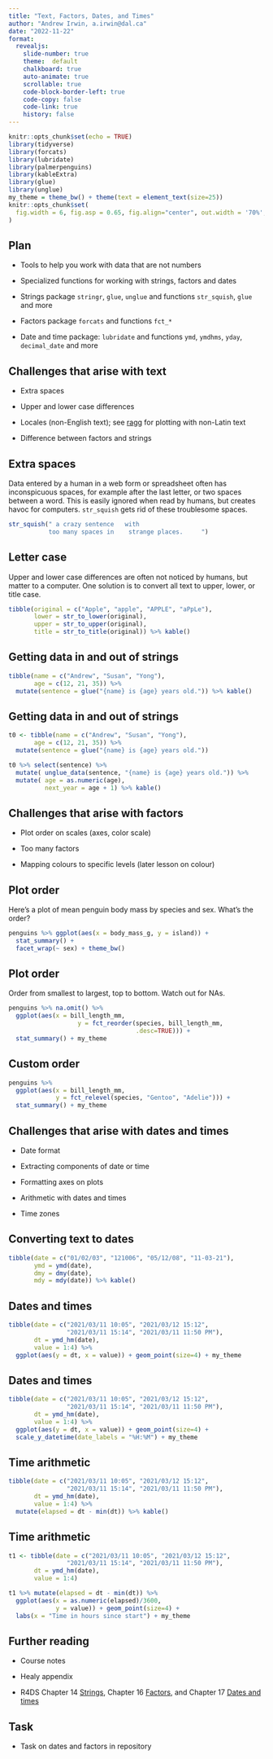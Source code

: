 ```yaml
---
title: "Text, Factors, Dates, and Times"
author: "Andrew Irwin, a.irwin@dal.ca"
date: "2022-11-22"
format:
  revealjs:
    slide-number: true
    theme:  default
    chalkboard: true
    auto-animate: true
    scrollable: true
    code-block-border-left: true
    code-copy: false
    code-link: true
    history: false
---
```


```r
knitr::opts_chunk$set(echo = TRUE)
library(tidyverse)
library(forcats)
library(lubridate)
library(palmerpenguins)
library(kableExtra)
library(glue)
library(unglue)
my_theme = theme_bw() + theme(text = element_text(size=25))
knitr::opts_chunk$set(
  fig.width = 6, fig.asp = 0.65, fig.align="center", out.width = '70%', dev='svglite'
)
```

## Plan

* Tools to help you work with data that are not numbers

* Specialized functions for working with strings, factors and dates

* Strings package `stringr`, `glue`, `unglue` and functions `str_squish`, `glue` and more

* Factors package `forcats` and functions `fct_*`

* Date and time package: `lubridate` and functions `ymd`, `ymdhms`, `yday`, `decimal_date` and more


## Challenges that arise with text

* Extra spaces

* Upper and lower case differences

* Locales (non-English text); see [ragg](https://www.tidyverse.org/blog/2021/02/modern-text-features/) for plotting with non-Latin text

* Difference between factors and strings

## Extra spaces

Data entered by a human in a web form or spreadsheet often has inconspicuous spaces, for example after the last letter, or two spaces between a word. This is easily ignored when read by humans, but creates havoc for computers.  `str_squish` gets rid of these troublesome spaces.

```r
str_squish(" a crazy sentence   with 
           too many spaces in    strange places.     ")
```

## Letter case {.smaller}

Upper and lower case differences are often not noticed by humans, but matter to a computer. One solution is to convert all text to upper, lower, or title case.

```r
tibble(original = c("Apple", "apple", "APPLE", "aPpLe"),
       lower = str_to_lower(original),
       upper = str_to_upper(original),
       title = str_to_title(original)) %>% kable()
```

## Getting data in and out of strings

```r
tibble(name = c("Andrew", "Susan", "Yong"),
       age = c(12, 21, 35)) %>%
  mutate(sentence = glue("{name} is {age} years old.")) %>% kable()
```

## Getting data in and out of strings

```r
t0 <- tibble(name = c("Andrew", "Susan", "Yong"),
       age = c(12, 21, 35)) %>%
  mutate(sentence = glue("{name} is {age} years old."))
```

```r
t0 %>% select(sentence) %>%
  mutate( unglue_data(sentence, "{name} is {age} years old.")) %>%
  mutate( age = as.numeric(age),
          next_year = age + 1) %>% kable()
```

## Challenges that arise with factors

* Plot order on scales (axes, color scale)

* Too many factors

* Mapping colours to specific levels (later lesson on colour)


## Plot order {.smaller}

Here's a plot of mean penguin body mass by species and sex. What's the order?

```r
penguins %>% ggplot(aes(x = body_mass_g, y = island)) + 
  stat_summary() +
  facet_wrap(~ sex) + theme_bw() 
```


## Plot order {.smaller}

Order from smallest to largest, top to bottom. Watch out for NAs.

```r
penguins %>% na.omit() %>%
  ggplot(aes(x = bill_length_mm, 
                   y = fct_reorder(species, bill_length_mm,
                                   .desc=TRUE))) + 
  stat_summary() + my_theme
```


## Custom order {.smaller}


```r
penguins %>%
  ggplot(aes(x = bill_length_mm, 
             y = fct_relevel(species, "Gentoo", "Adelie"))) + 
  stat_summary() + my_theme
```

## Challenges that arise with dates and times

* Date format

* Extracting components of date or time

* Formatting axes on plots

* Arithmetic with dates and times

* Time zones

## Converting text to dates

```r
tibble(date = c("01/02/03", "121006", "05/12/08", "11-03-21"),
       ymd = ymd(date),
       dmy = dmy(date),
       mdy = mdy(date)) %>% kable()
```


## Dates and times

```r
tibble(date = c("2021/03/11 10:05", "2021/03/12 15:12", 
                "2021/03/11 15:14", "2021/03/11 11:50 PM"),
       dt = ymd_hm(date),
       value = 1:4) %>%
  ggplot(aes(y = dt, x = value)) + geom_point(size=4) + my_theme
```

## Dates and times

```r
tibble(date = c("2021/03/11 10:05", "2021/03/12 15:12", 
                "2021/03/11 15:14", "2021/03/11 11:50 PM"),
       dt = ymd_hm(date),
       value = 1:4) %>%
  ggplot(aes(y = dt, x = value)) + geom_point(size=4) + 
  scale_y_datetime(date_labels = "%H:%M") + my_theme
```

## Time arithmetic {.smaller}

```r
tibble(date = c("2021/03/11 10:05", "2021/03/12 15:12", 
                "2021/03/11 15:14", "2021/03/11 11:50 PM"),
       dt = ymd_hm(date),
       value = 1:4) %>%
  mutate(elapsed = dt - min(dt)) %>% kable()
```

## Time arithmetic

```r
t1 <- tibble(date = c("2021/03/11 10:05", "2021/03/12 15:12", 
                "2021/03/11 15:14", "2021/03/11 11:50 PM"),
       dt = ymd_hm(date),
       value = 1:4) 
```

```r
t1 %>% mutate(elapsed = dt - min(dt)) %>%
  ggplot(aes(x = as.numeric(elapsed)/3600, 
             y = value)) + geom_point(size=4) +
  labs(x = "Time in hours since start") + my_theme
```


## Further reading

* Course notes

* Healy appendix

* R4DS Chapter 14 [Strings](https://r4ds.hadley.nz/strings), Chapter 16 [Factors](https://r4ds.hadley.nz/factors), and Chapter 17 [Dates and times](https://r4ds.hadley.nz/datetimes)


## Task

* Task on dates and factors in repository



